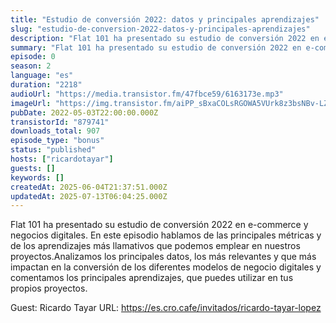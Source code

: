 ```yaml
---
title: "Estudio de conversión 2022: datos y principales aprendizajes"
slug: "estudio-de-conversion-2022-datos-y-principales-aprendizajes"
description: "Flat 101 ha presentado su estudio de conversión 2022 en e-commerce y negocios digitales. En este episodio hablamos de las principales métricas y de los aprendizajes más llamativos que podemos emplear en nuestros proyectos.Analizamos los principales datos, los más relevantes y que más impactan en la conversión de los diferentes modelos de negocio digitales y comentamos los principales aprendizajes, que puedes utilizar en tus propios proyectos.\n\nGuest: Ricardo Tayar\nURL: https://es.cro.cafe/invitados/ricardo-tayar-lopez"
summary: "Flat 101 ha presentado su estudio de conversión 2022 en e-commerce y negocios digitales. En este episodio hablamos de las principales métricas y de los aprendizajes más llamativos que podemos emplear en nuestros proyectos."
episode: 0
season: 2
language: "es"
duration: "2218"
audioUrl: "https://media.transistor.fm/47fbce59/6163173e.mp3"
imageUrl: "https://img.transistor.fm/aiPP_sBxaCOLsRGOWA5VUrk8z3bsNBv-LZ8x-NbhfnY/rs:fill:3000:3000:1/q:60/aHR0cHM6Ly9pbWct/dXBsb2FkLXByb2R1/Y3Rpb24udHJhbnNp/c3Rvci5mbS8yZWY4/NjA0MDAxYmExNWNk/ZGVkNmVlODI0YzBl/NzkxZC5qcGc.webp"
pubDate: 2022-05-03T22:00:00.000Z
transistorId: "879741"
downloads_total: 907
episode_type: "bonus"
status: "published"
hosts: ["ricardotayar"]
guests: []
keywords: []
createdAt: 2025-06-04T21:37:51.000Z
updatedAt: 2025-07-13T06:04:25.000Z
---
```


Flat 101 ha presentado su estudio de conversión 2022 en e-commerce y negocios digitales. En este episodio hablamos de las principales métricas y de los aprendizajes más llamativos que podemos emplear en nuestros proyectos.Analizamos los principales datos, los más relevantes y que más impactan en la conversión de los diferentes modelos de negocio digitales y comentamos los principales aprendizajes, que puedes utilizar en tus propios proyectos.

Guest: Ricardo Tayar
URL: https://es.cro.cafe/invitados/ricardo-tayar-lopez
